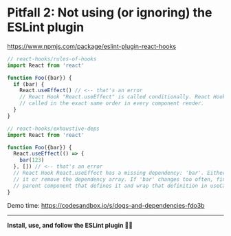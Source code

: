# Pitfall 2: Not using (or ignoring) the ESLint plugin

https://www.npmjs.com/package/eslint-plugin-react-hooks

```jsx
// react-hooks/rules-of-hooks
import React from 'react'

function Foo({bar}) {
  if (bar) {
    React.useEffect() // <-- that's an error
    // React Hook "React.useEffect" is called conditionally. React Hooks must be
    // called in the exact same order in every component render.
  }
}
```

```jsx
// react-hooks/exhaustive-deps
import React from 'react'

function Foo({bar}) {
  React.useEffect(() => {
    bar(123)
  }, []) // <-- that's an error
  // React Hook React.useEffect has a missing dependency: 'bar'. Either include
  // it or remove the dependency array. If 'bar' changes too often, find the
  // parent component that defines it and wrap that definition in useCallback.
}
```

Demo time: https://codesandbox.io/s/dogs-and-dependencies-fdo3b

---

**Install, use, and follow the ESLint plugin 👨‍🏫**
